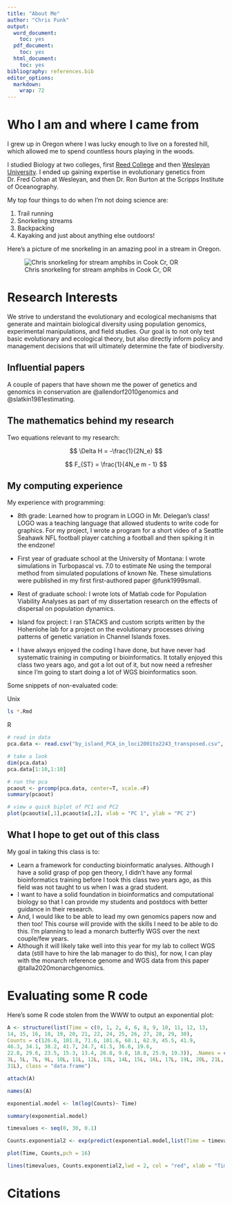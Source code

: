 ```yaml
---
title: "About Me"
author: "Chris Funk"
output:
  word_document:
    toc: yes
  pdf_document:
    toc: yes
  html_document:
    toc: yes
bibliography: references.bib
editor_options: 
  markdown: 
    wrap: 72
---
```


# Who I am and where I came from

I grew up in Oregon where I was lucky enough to live on a forested hill, which allowed me to spend countless hours playing in the woods.

I studied Biology at two colleges, first [Reed College](https://www.reed.edu/) and then [Wesleyan University](https://www.wesleyan.edu/). I ended up gaining expertise in evolutionary genetics from Dr. Fred Cohan at Wesleyan, and then Dr. Ron Burton at the Scripps Institute of Oceanography. 

My top four things to do when I'm not doing science are:

1. Trail running
1. Snorkeling streams
1. Backpacking
1. Kayaking and just about anything else outdoors!

Here's a picture of me snorkeling in an amazing pool in a stream in Oregon.

![Chris snorkeling for stream amphibs in Cook Cr, OR](images/Chris_snorkeling.png)

# Research Interests

We strive to understand the evolutionary and ecological mechanisms that generate and maintain biological diversity using population genomics, experimental manipulations, and field studies. Our goal is to not only test basic evolutionary and ecological theory, but also directly inform policy and management decisions that will ultimately determine the fate of biodiversity.

## Influential papers

A couple of papers that have shown me the power of genetics and genomics in conservation are @allendorf2010genomics and @slatkin1981estimating.

## The mathematics behind my research

Two equations relevant to my research:

$$
\Delta H = -\frac{1}{2N_e}
$$

$$
F_{ST} = \frac{1}{4N_e m - 1}
$$

## My computing experience

My experience with programming:

* 8th grade: Learned how to program in LOGO in Mr. Delegan's class! LOGO was a teaching language that allowed students to write code for graphics. For my project, I wrote a program for a short video of a Seattle Seahawk NFL football player catching a football and then spiking it in the endzone!

* First year of graduate school at the University of Montana: I wrote simulations in Turbopascal vs. 7.0 to estimate Ne using the temporal method from simulated populations of known Ne. These simulations were published in my first first-authored paper @funk1999small.

* Rest of graduate school: I wrote lots of Matlab code for Population Viability Analyses as part of my dissertation research on the effects of dispersal on population dynamics.

* Island fox project: I ran STACKS and custom scripts written by the Hohenlohe lab for a project on the evolutionary processes driving patterns of genetic variation in Channel Islands foxes.

* I have always enjoyed the coding I have done, but have never had systematic training in computing or bioinformatics. It totally enjoyed this class two years ago, and got a lot out of it, but now need a refresher since I'm going to start doing a lot of WGS bioinformatics soon.

Some snippets of non-evaluated code:

Unix
```bash
ls *.Rmd
```

R
```r
# read in data
pca.data <- read.csv("by_island_PCA_in_loci2001to2243_transposed.csv", header=FALSE)

# take a look
dim(pca.data)
pca.data[1:10,1:10]

# run the pca
pcaout <- prcomp(pca.data, center=T, scale.=F)
summary(pcaout)

# view a quick biplot of PC1 and PC2
plot(pcaout$x[,1],pcaout$x[,2], xlab = "PC 1", ylab = "PC 2")
```

## What I hope to get out of this class

My goal in taking this class is to:

* Learn a framework for conducting bioinformatic analyses. Although I have a solid grasp of pop gen theory, I didn't have any formal bioinformatics training before I took this class two years ago, as this field was not taught to us when I was a grad student.  
* I want to have a solid foundation in bioinformatics and computational biology so that I can provide my students and postdocs with better guidance in their research.
* And, I would like to be able to lead my own genomics papers now and then too! This course will provide with the skills I need to be able to do this. I'm planning to lead a monarch butterfly WGS over the next couple/few years.
* Although it will likely take well into this year for my lab to collect WGS data (still have to hire the lab manager to do this), for now, I can play with the monarch reference genome and WGS data from this paper @talla2020monarchgenomics.

# Evaluating some R code

Here's some R code stolen from the WWW to output an exponential plot:

```r

A <- structure(list(Time = c(0, 1, 2, 4, 6, 8, 9, 10, 11, 12, 13, 
14, 15, 16, 18, 19, 20, 21, 22, 24, 25, 26, 27, 28, 29, 30), 
Counts = c(126.6, 101.8, 71.6, 101.6, 68.1, 62.9, 45.5, 41.9, 
46.3, 34.1, 38.2, 41.7, 24.7, 41.5, 36.6, 19.6, 
22.8, 29.6, 23.5, 15.3, 13.4, 26.8, 9.8, 18.8, 25.9, 19.3)), .Names = c("Time", "Counts"), row.names = c(1L, 2L,
3L, 5L, 7L, 9L, 10L, 11L, 12L, 13L, 14L, 15L, 16L, 17L, 19L, 20L, 21L, 22L, 23L, 25L, 26L, 27L, 28L, 29L, 30L,
31L), class = "data.frame")

attach(A)

names(A)

exponential.model <- lm(log(Counts)~ Time)

summary(exponential.model)

timevalues <- seq(0, 30, 0.1)

Counts.exponential2 <- exp(predict(exponential.model,list(Time = timevalues)))

plot(Time, Counts,pch = 16)

lines(timevalues, Counts.exponential2,lwd = 2, col = "red", xlab = "Time (s)", ylab = "Counts")

```

# Citations
